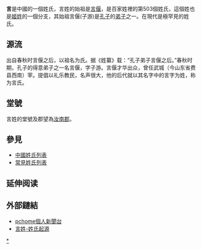 {{姓氏
|姓氏=言
|拼音=Yán
|中国大陆=Yan
|台湾=
|香港=Yin
|澳门=In
|新加坡=
|马来西亚=
|越南=Ngôn
|韩国=
|反切=
|同音字=
|堂号=
|郡望=[[汝南郡|汝南郡]]
}}

'''言'''是中國的一個姓氏，言姓的始祖是[[言偃|言偃]]，是百家姓裡的第503個姓氏，這個姓也是[[姬姓|姬姓]]的一個分支，其始祖言偃(子游)是[[孔子|孔子]]的[[弟子|弟子]]之一。在現代是極罕見的姓氏。

==源流==
出自春秋时言偃之后，以祖名为氏。据《姓纂》载：“孔子弟子言偃之后。”春秋时期，孔子的得意弟子之一名言偃，字子游。言偃才华出众，曾任武城（今山东省费县西南）宰。提倡以礼乐教民，名声很大，他的后代就以其名字中的言字为姓，称为言氏。

== 堂號 ==
言姓的堂號及郡望為[[汝南郡|汝南郡]]。

== 參見 ==
*[[中國姓氏列表|中國姓氏列表]]
*[[常見姓氏列表|常見姓氏列表]]

== 延伸阅读 ==
{{Wikisource further reading}}

== 外部鏈結 ==
*[http://mypaper.pchome.com.tw/s1681688/post/1321222442 pchome個人新聞台] {{Wayback|url=http://mypaper.pchome.com.tw/s1681688/post/1321222442 |date=20200808191547 }}
*[http://www.qingyunju.com/name/qiyuan/yian.htm 言姓-姓氏起源] {{Wayback|url=http://www.qingyunju.com/name/qiyuan/yian.htm |date=20160304124447 }}

{{姓氏小作品}}

[[Category:言姓|*]]